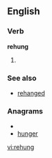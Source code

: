 ==English==

===Verb===
'''rehung'''

# {{past of|[[rehang]]}}

===See also===
*[[rehanged]]

===Anagrams===
* {{alphagram|eghnru}}
* [[hunger#English|hunger]]

[[vi:rehung]]
